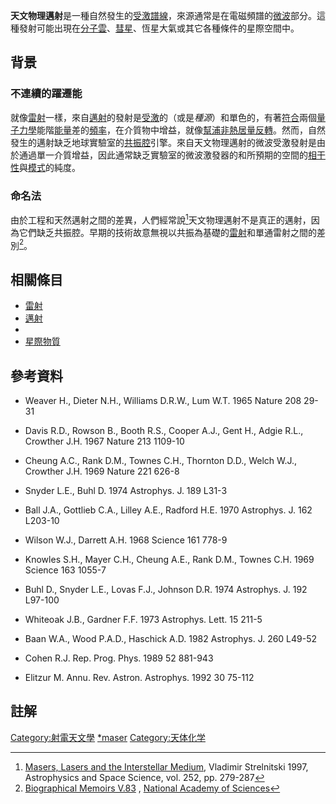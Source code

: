 '''天文物理邁射'''是一種自然發生的[[受激發射|受激]][[譜線|譜線]]，來源通常是在電磁頻譜的[[微波|微波]]部分。這種發射可能出現在[[分子雲|分子雲]]、[[彗星|彗星]]、恆星大氣或其它各種條件的星際空間中。

== 背景 ==
{{main|邁射}}

=== 不連續的躍遷能 ===
就像[[雷射|雷射]]一樣，來自[[邁射|邁射]]的發射是[[受激發射|受激]]的（或是''種源''）和單色的，有著[[馬克斯·普朗克|符合]]兩個[[量子力學|量子力學]]能階[[能量|能量]]差的[[頻率|頻率]]，在介質物中增益，就像[[雷射幫浦|幫浦]][[統計力學|非熱]][[居量反轉|居量反轉]]。然而，自然發生的邁射缺乏地球實驗室的[[共振|共振]][[共振腔|腔]]引擎。來自天文物理邁射的微波受激發射是由於通過單一介質增益，因此通常缺乏實驗室的微波激發器的和所預期的空間的[[相干性|相干性]]與[[簡正模式|模式]]的純度。

=== 命名法 ===
由於工程和天然邁射之間的差異，人們經常說<ref>[http://www.springerlink.com/content/n823360t68138811/ Masers, Lasers and the Interstellar Medium]{{Dead link|date=2020年2月 |bot=InternetArchiveBot |fix-attempted=yes }}, Vladimir Strelnitski 1997, Astrophysics and Space Science, vol. 252, pp. 279-287</ref>天文物理邁射不是真正的邁射，因為它們缺乏共振腔。早期的技術故意無視以共振為基礎的[[雷射#歷史|雷射]]和單通雷射之間的差別<ref>[http://www.nap.edu/openbook/030908699X/html/202.html Biographical Memoirs V.83] {{Wayback|url=http://www.nap.edu/openbook/030908699X/html/202.html |date=20041022183532 }}, [[United_States_National_Academy_of_Sciences|National Academy of Sciences]]</ref>。

== 相關條目 ==
*[[雷射|雷射]]
*[[邁射|邁射]]
*{{le|放大自發射|spontaneous emission}}
*[[星際物質|星際物質]]

== 參考資料 ==
*{{note|1}} Weaver H., Dieter N.H., Williams D.R.W., Lum W.T.  1965 Nature 208 29-31
*{{note|2}} Davis R.D., Rowson B., Booth R.S., Cooper A.J., Gent H., Adgie R.L., Crowther J.H.  1967 Nature 213 1109-10
*{{note|3}} Cheung A.C., Rank D.M., Townes C.H., Thornton D.D., Welch W.J., Crowther J.H. 1969 Nature 221 626-8
*{{note|4}} Snyder L.E., Buhl D. 1974 Astrophys. J. 189 L31-3
*{{note|5}} Ball J.A., Gottlieb C.A., Lilley A.E., Radford H.E. 1970 Astrophys. J. 162 L203-10
*{{note|6}} Wilson W.J., Darrett A.H. 1968 Science 161 778-9
*{{note|7}} Knowles S.H., Mayer C.H., Cheung A.E., Rank D.M., Townes C.H. 1969 Science 163 1055-7
*{{note|8}} Buhl D., Snyder L.E., Lovas F.J., Johnson D.R. 1974 Astrophys. J. 192  L97-100
*{{note|9}} Whiteoak J.B., Gardner F.F. 1973 Astrophys. Lett. 15 211-5
*{{note|10}} Baan W.A., Wood P.A.D., Haschick A.D. 1982 Astrophys. J. 260 L49-52
*{{note|11}} Cohen R.J. Rep. Prog. Phys. 1989 52 881-943
*{{note|12}} Elitzur M. Annu. Rev. Astron. Astrophys. 1992 30 75-112

== 註解 ==
{{reflist|2}}

[[Category:射電天文學|Category:射電天文學]]
[[Category:射电源|*maser]]
[[Category:天体化学|Category:天体化学]]